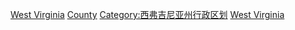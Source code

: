 {{containercat}}
[[Category:美国各县人物|West Virginia]]
[[Category:西維吉尼亞州人|County]]
[[Category:西弗吉尼亚州行政区划|Category:西弗吉尼亚州行政区划]]
[[Category:阿巴拉契亚地区各县人物|West Virginia]]